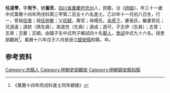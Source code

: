 {{明清人物信息框
| 姓名 = 任道學
| 原名 =
| 圖片名稱= 
| 圖片大小 =
| 圖片說明 = 
| 最高職務 =
| 國家 = 大明 
| 爵位 =
| 籍貫 = [[四川省|四川省]][[重慶府|重慶府]][[忠州|忠州]]
| 族裔 = 
| 旗籍 = 
| 字號 = 
| 諡號 =
| 出生日期 = 嘉靖三十四年乙卯十一月初八日（1555年11月21日）
| 出生地點 =
| 逝世日期 = 
| 逝世地點 =
| 墓葬 =
| 配偶 = 張氏郭氏
| 親屬 = 曾祖[[任俊|任俊]]，祖[[任仲賓|任仲賓]]，父[[任鉞|任鉞]]，母楊氏
| 出身 =
* 萬曆十四年丙戌科進士
| 經歷 =
| 著作 =  
*
*
*
}}
'''任道學'''{{BD|1555年|11月21日|1615年||}}，字'''用予'''，號'''養吾'''，[[四川省|四川省]][[重慶府|重慶府]][[忠州|忠州]]人，民籍，治《[[詩經|詩經]]》，年三十一歲中式萬曆十四年丙戌科第三甲第二百五十六名進士。乙卯年十一月初八日生，行一，曾祖[[任俊|任俊]]；祖[[任仲賓|任仲賓]]；父[[任鉞|任鉞]]，壽官；母楊氏。[[永感下|永感下]]，妻張氏，繼妻郭氏；兄道遠；道統（俱生員），弟道充（生員）；道成；道可，子志伊（生員）；志曾；志臯；志夔；志穎。由國子生中式丙子鄉試四十名[[舉人|舉人]]，[[會試|會試]]中式九十六名。授吏部觀政<ref>《萬曆十四年丙戌科進士同年總綠》</ref>。萬曆十六年戊子六月授浙江[[歸安縣|歸安縣]]知縣，卒。

== 参考资料 ==
{{reflist}}

{{萬曆十四年丙戌科殿试金榜}}

{{Authority control}}

{{DEFAULTSORT:}}
[[Category:忠縣人|Category:忠縣人]]
[[Category:明朝吏部觀政|Category:明朝吏部觀政]]
[[Category:明朝歸安縣知縣|Category:明朝歸安縣知縣]]


{{明朝人物小作品}}